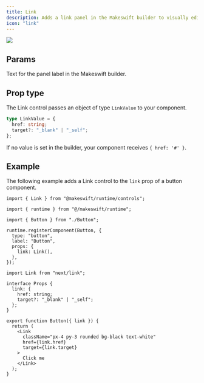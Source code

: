 ```yaml
---
title: Link
description: Adds a link panel in the Makeswift builder to visually edit a `LinkValue` prop.
icon: "link"
---
```


<Frame type="glass" caption="">
  <img src="/images/link-panel.png" />
</Frame>

## Params

<ParamField query="label" type="string" default="On click">
  Text for the panel label in the Makeswift builder.
</ParamField>

## Prop type

The Link control passes an object of type `LinkValue` to your component.

```ts
type LinkValue = {
  href: string;
  target?: "_blank" | "_self";
};
```

If no value is set in the builder, your component receives `{ href: '#' }`.

## Example

The following example adds a Link control to the `link` prop of a button component.

<CodeGroup>

```tsx Button.makeswift.ts
import { Link } from "@makeswift/runtime/controls";

import { runtime } from "@/makeswift/runtime";

import { Button } from "./Button";

runtime.registerComponent(Button, {
  type: "button",
  label: "Button",
  props: {
    link: Link(),
  },
});
```

```tsx Button.tsx
import Link from "next/link";

interface Props {
  link: {
    href: string;
    target?: "_blank" | "_self";
  };
}

export function Button({ link }) {
  return (
    <Link
      className="px-4 py-3 rounded bg-black text-white"
      href={link.href}
      target={link.target}
    >
      Click me
    </Link>
  );
}
```

</CodeGroup>


<NamingConventions />
